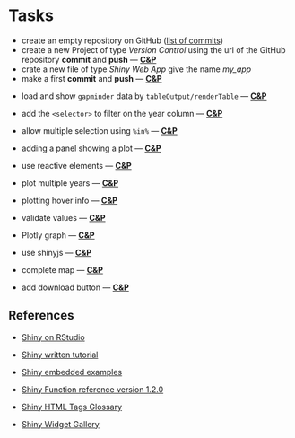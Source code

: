 # Tasks

- create an empty repository on GitHub
([list of commits](https://https://github.com/bernardo-dauria/rshiny-case-study/commits/master))
- create a new Project of type _Version Control_ using the url of the GitHub repository 
**commit** and **push** &mdash; [**C&P**](https://github.com/bernardo-dauria/rshiny-case-study/commit/ce1c74d93f0af9d99b1cfae5929e40dbcb60bc97)
- crate a new file of type _Shiny Web App_ give the name _my_app_
- make a first **commit** and **push** &mdash; [**C&P**](https://github.com/bernardo-dauria/rshiny-case-study/commit/fe81d0f31f8002b86749787426906f11d3a65528)

<!--- -->
- load and show `gapminder` data by `tableOutput/renderTable`
&mdash; [**C&P**](https://github.com/bernardo-dauria/rshiny-case-study/commit/47592e3a5f24aed8e91828e6aa67e7a53cfe75be)

<!--- -->
- add the `<selector>` to filter on the year column
&mdash; [**C&P**](https://github.com/bernardo-dauria/rshiny-case-study/commit/b5a5595078d48e01fe2ee4665ce19129e15abcbf)

<!--- -->
- allow multiple selection using `%in%`
&mdash; [**C&P**](https://github.com/bernardo-dauria/rshiny-case-study/commit/e092f923f88577abed978a85f7cae66421ed2df8)

<!--- -->
- adding a panel showing a plot
&mdash; [**C&P**](https://github.com/bernardo-dauria/rshiny-case-study/commit/e3055475ec59ce28f0b1ea2f6dc6c535e1b59611)

<!--- -->
- use reactive elements
&mdash; [**C&P**](https://github.com/bernardo-dauria/rshiny-case-study/commit/ed9a020cd09ed639bbaa9fcc8fce2cc5b8768010)

<!--- -->
- plot multiple years
&mdash; [**C&P**](https://github.com/bernardo-dauria/rshiny-case-study/commit/72cbe190f1d71316c7a2c0650083ca3b255fcf2a)

<!--- -->
- plotting hover info
&mdash; [**C&P**](https://github.com/bernardo-dauria/rshiny-case-study/commit/b6b558eaa6fe9f558af9e837690e36ee187d6a63)

<!--- -->
- validate values
&mdash; [**C&P**](https://github.com/bernardo-dauria/rshiny-case-study/commit/aae3e82630fb3020218f343a53e4960d83bfd76c)

<!--- -->
- Plotly graph
&mdash; [**C&P**](https://github.com/bernardo-dauria/rshiny-case-study/commit/23e8dbc1c0ba63a6c28c4da906ce08d6eea6c32c)

<!--- -->
- use shinyjs
&mdash; [**C&P**](https://github.com/bernardo-dauria/rshiny-case-study/commit/2122cee73ad418ab1576572d48763f14660d0995)

<!--- -->
- complete map
&mdash; [**C&P**](https://github.com/bernardo-dauria/rshiny-case-study/commit/10d10514a979799961f1e960828e659d295bcb1f)

<!--- -->
- add download button
&mdash; [**C&P**](https://github.com/bernardo-dauria/rshiny-case-study/commit/c52c187b0cb33cdcce4f602f4ece3b2adbd77a5c)

<!--- -->
## References
 - [Shiny on RStudio](https://shiny.rstudio.com/)
 
 - [Shiny written tutorial](https://shiny.rstudio.com/tutorial/written-tutorial/lesson1/)
 
 - [Shiny embedded examples](https://shiny.rstudio.com/tutorial/written-tutorial/lesson1/#go-further)
 
 - [Shiny Function reference version 1.2.0](https://shiny.rstudio.com/reference/shiny/1.2.0/)
 
 - [Shiny HTML Tags Glossary](https://shiny.rstudio.com/articles/tag-glossary.html)
 
 - [Shiny Widget Gallery](https://shiny.rstudio.com/gallery/widget-gallery.html)
